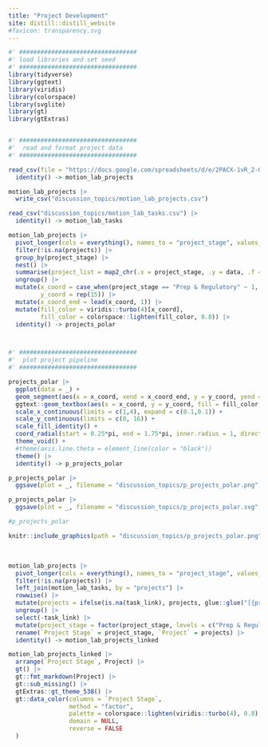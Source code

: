 ```yaml
---
title: "Project Development"
site: distill::distill_website
#favicon: transparency.svg
---
```



 
```r

#' #################################
#' load libraries and set seed
#' #################################
library(tidyverse)
library(ggtext)
library(viridis)
library(colorspace)
library(svglite)
library(gt)
library(gtExtras)


#' #################################
#'  read and format project data
#' #################################

read_csv(file = "https://docs.google.com/spreadsheets/d/e/2PACX-1vR_2-GKnR34K_O-NGMFITGN1m3_NtOo1pBL_ndBtYK-0zw5bLlYeUz7eIx-hh9dBYAkhVMdnQhZ0iNJ/pub?gid=0&single=true&output=csv") %>%
  identity() -> motion_lab_projects

motion_lab_projects |> 
  write_csv("discussion_topics/motion_lab_projects.csv")

read_csv("discussion_topics/motion_lab_tasks.csv") |> 
  identity() -> motion_lab_tasks

motion_lab_projects |> 
  pivot_longer(cols = everything(), names_to = "project_stage", values_to = "projects") |> 
  filter(!is.na(projects)) |>
  group_by(project_stage) |> 
  nest() |> 
  summarise(project_list = map2_chr(.x = project_stage, .y = data, .f = ~ paste0("<b>", .x, "</b><br>", paste(pull(.y, projects), collapse = "<br>")))) |> 
  ungroup() |> 
  mutate(x_coord = case_when(project_stage == "Prep & Regulatory" ~ 1, project_stage == "Specimen & Data Collection" ~ 2, project_stage == "Analysis & Writing" ~ 3, project_stage == "Revision & Resubmission" ~ 4),
         y_coord = rep(15)) |> 
  mutate(x_coord_end = lead(x_coord, 1)) |> 
  mutate(fill_color = viridis::turbo(4)[x_coord],
         fill_color = colorspace::lighten(fill_color, 0.8)) |> 
  identity() -> projects_polar



#' #################################
#'  plot project pipeline
#' #################################

projects_polar |> 
  ggplot(data = _) + 
  geom_segment(aes(x = x_coord, xend = x_coord_end, y = y_coord, yend = y_coord)) +
  ggtext::geom_textbox(aes(x = x_coord, y = y_coord, fill = fill_color, label = project_list), halign = 1, family = "Roboto") +
  scale_x_continuous(limits = c(1,4), expand = c(0.1,0.1)) +
  scale_y_continuous(limits = c(0, 16)) +
  scale_fill_identity() +
  coord_radial(start = 0.25*pi, end = 1.75*pi, inner.radius = 1, direction = -1, clip = "off") +
  theme_void() +
  #theme(axis.line.theta = element_line(color = "black"))
  theme() |> 
  identity() -> p_projects_polar

p_projects_polar |> 
  ggsave(plot = _, filename = "discussion_topics/p_projects_polar.png", height = 6, width = 8, units = "in", dpi = 600)

p_projects_polar |> 
  ggsave(plot = _, filename = "discussion_topics/p_projects_polar.svg", height = 6, width = 8, units = "in")

#p_projects_polar


```


```r

knitr::include_graphics(path = "discussion_topics/p_projects_polar.png")

```

<br>    
  

```r

motion_lab_projects |> 
  pivot_longer(cols = everything(), names_to = "project_stage", values_to = "projects") |> 
  filter(!is.na(projects)) |>
  left_join(motion_lab_tasks, by = "projects") |> 
  rowwise() |> 
  mutate(projects = ifelse(is.na(task_link), projects, glue::glue("[{projects}]({task_link})"))) |> 
  ungroup() |> 
  select(-task_link) |>
  mutate(project_stage = factor(project_stage, levels = c("Prep & Regulatory", "Specimen & Data Collection", "Analysis & Writing", "Revision & Resubmission"))) |> 
  rename(`Project Stage` = project_stage, `Project` = projects) |> 
  identity() -> motion_lab_projects_linked

motion_lab_projects_linked |>  
  arrange(`Project Stage`, Project) |> 
  gt() |> 
  gt::fmt_markdown(Project) |> 
  gt::sub_missing() |> 
  gtExtras::gt_theme_538() |> 
  gt::data_color(columns = `Project Stage`,
                 method = "factor",
                 palette = colorspace::lighten(viridis::turbo(4), 0.8),
                 domain = NULL,
                 reverse = FALSE
  )


```


<br>